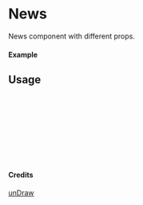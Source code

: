 
<Meta of={News} title="unDraw/News" />

# News

News component with different props.

#### Example

<Canvas of={News.Primary} />

## Usage

```ts
import { News } from "yadl-ui";

const Example = () => {
  return (
      <News />
  );
};

export default Example;
```

#### Credits
[unDraw](https://undraw.co/illustrations)
